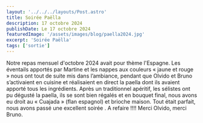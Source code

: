 ---
layout: '../../../layouts/Post.astro'
title: Soirée Paëlla
description: 17 octobre 2024
publishDate: Le 17 octobre 2024
featuredImage: '/assets/images/blog/paella2024.jpg'
excerpt: 'Soirée Paëlla'
tags: ['sortie']
---

Notre repas mensuel d'octobre 2024 avait pour thème l'Espagne. Les éventails apportés par Martine et les nappes aux couleurs « jaune et rouge » nous ont tout de suite mis dans l’ambiance, pendant que Olvido et Bruno s’activaient en cuisine et réalisaient en direct la paella dont ils avaient apporté tous les ingrédients. Après un traditionnel apéritif, les sélistes ont pu dégusté la paella, ils se sont bien régalés et en bouquet final, nous avons eu droit au « Cuajada » (flan espagnol) et brioche maison. Tout était parfait, nous avons passé une excellent soirée . A refaire !!!! Merci Olvido, merci Bruno.